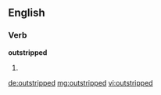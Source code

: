 ==English==

===Verb===
'''outstripped'''

# {{past of|[[outstrip]]}}

[[de:outstripped]]
[[mg:outstripped]]
[[vi:outstripped]]
